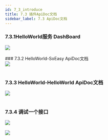 ```yaml
---
id: 7_3_introduce
title: 7.3 插件ApiDoc文档
sidebar_label: 7.3 ApiDoc文档
---
```


###  7.3.1HelloWorld服务 DashBoard
<div style={{width:"100%",textAlign:"center"}}>
    <img src={useBaseUrl("img/helloworldDashboard01.jpg")} />
</div>
<br/>
###  7.3.2 HelloWorld-SoEasy ApiDoc文档
<div style={{width:"100%",textAlign:"center"}}>
    <img src={useBaseUrl("img/helloworlddashboard02.jpg")} />
</div>
<br/>

###  7.3.3 HelloWorld-HelloWorld ApiDoc文档
<div style={{width:"100%",textAlign:"center"}}>
    <img src={useBaseUrl("img/router.jpg")} />
</div>
<br/>


###  7.3.4 调试一个接口
<div style={{width:"100%",textAlign:"center"}}>
    <img src={useBaseUrl("img/helloworlddashboard04.jpg")} />
</div>
<br/>
<div style={{width:"100%",textAlign:"center"}}>
    <img src={useBaseUrl("img/helloworlddashboard05.jpg")} />
</div>
<br/>